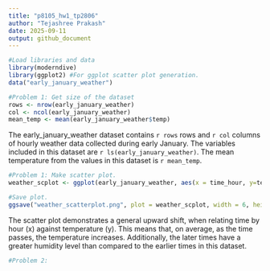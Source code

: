 ```yaml
---
title: "p8105_hw1_tp2806"
author: "Tejashree Prakash"
date: 2025-09-11
output: github_document
---
```


```r
#Load libraries and data
library(moderndive)
library(ggplot2) #For ggplot scatter plot generation. 
data("early_january_weather")
```

```r
#Problem 1: Get size of the dataset
rows <- nrow(early_january_weather)
col <- ncol(early_january_weather)
mean_temp <- mean(early_january_weather$temp)
```

The early_january_weather dataset contains `r rows` rows and `r col` columns of hourly weather data collected during early January. The variables included in this dataset are `r ls(early_january_weather)`. The mean temperature from the values in this dataset is `r mean_temp`.

```r
#Problem 1: Make scatter plot. 
weather_scplot <- ggplot(early_january_weather, aes(x = time_hour, y=temp, colour = humid)) + geom_point()

#Save plot. 
ggsave("weather_scatterplot.png", plot = weather_scplot, width = 6, height = 4, dpi = 300)
```
The scatter plot demonstrates a general upward shift, when relating time by hour (x) against temperature (y). This means that, on average, as the time passes, the temperature increases. Additionally, the later times have a greater humidity level than compared to the earlier times in this dataset. 

```r
#Problem 2:
```

